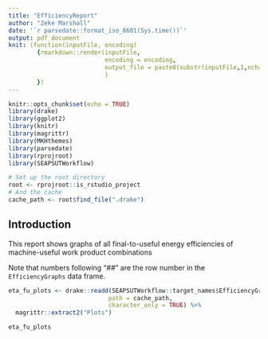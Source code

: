 ```yaml
---
title: "EfficiencyReport"
author: "Zeke Marshall"
date: '`r parsedate::format_iso_8601(Sys.time())`'
output: pdf_document
knit: (function(inputFile, encoding) 
        {rmarkdown::render(inputFile, 
                           encoding = encoding,
                           output_file = paste0(substr(inputFile,1,nchar(inputFile)-4), "-", Sys.Date(),'.pdf')
                           ) 
        })
---
```


```r
knitr::opts_chunk$set(echo = TRUE)
library(drake)
library(ggplot2)
library(knitr)
library(magrittr)
library(MKHthemes)
library(parsedate)
library(rprojroot)
library(SEAPSUTWorkflow)

# Set up the root directory
root <- rprojroot::is_rstudio_project
# And the cache
cache_path <- root$find_file(".drake")
```

## Introduction

This report shows graphs of all final-to-useful energy efficiencies of machine-useful work product combinations

Note that numbers following "##" are the row number in the `EfficiencyGraphs` data frame.


```r
eta_fu_plots <- drake::readd(SEAPSUTWorkflow::target_names$EfficiencyGraphs, 
                            path = cache_path, 
                            character_only = TRUE) %>% 
  magrittr::extract2("Plots")
```


```r
eta_fu_plots
```




